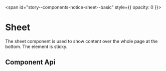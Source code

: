 
<span id="story--components-notice-sheet--basic" style={{ opacity: 0 }}></span>

# Sheet

The sheet component is used to show content over the whole page at the bottom. The element is sticky.

<Source language="html" code={template} />

## Component Api


<Description markdown={readme} />

<br />


<Description markdown={testing} />

<bal-doc-github link="/components/notice/bal-sheet/stories/bal-sheet.docs.mdx"></bal-doc-github>
